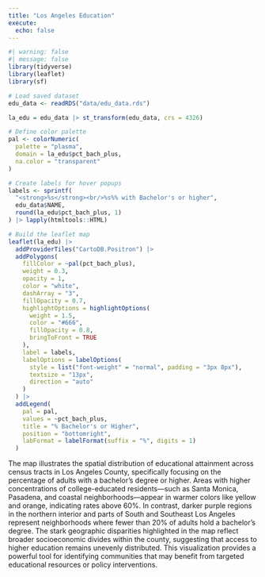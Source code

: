 ```yaml
---
title: "Los Angeles Education"
execute: 
  echo: false
---
```


```r
#| warning: false
#| message: false
library(tidyverse)
library(leaflet)
library(sf)
```

```r
# Load saved dataset
edu_data <- readRDS("data/edu_data.rds")

la_edu = edu_data |> st_transform(edu_data, crs = 4326)

# Define color palette
pal <- colorNumeric(
  palette = "plasma",
  domain = la_edu$pct_bach_plus,
  na.color = "transparent"
)

# Create labels for hover popups
labels <- sprintf(
  "<strong>%s</strong><br/>%s%% with Bachelor's or higher",
  edu_data$NAME,
  round(la_edu$pct_bach_plus, 1)
) |> lapply(htmltools::HTML)

# Build the leaflet map
leaflet(la_edu) |>
  addProviderTiles("CartoDB.Positron") |>
  addPolygons(
    fillColor = ~pal(pct_bach_plus),
    weight = 0.3,
    opacity = 1,
    color = "white",
    dashArray = "3",
    fillOpacity = 0.7,
    highlightOptions = highlightOptions(
      weight = 1.5,
      color = "#666",
      fillOpacity = 0.8,
      bringToFront = TRUE
    ),
    label = labels,
    labelOptions = labelOptions(
      style = list("font-weight" = "normal", padding = "3px 8px"),
      textsize = "13px",
      direction = "auto"
    )
  ) |>
  addLegend(
    pal = pal,
    values = ~pct_bach_plus,
    title = "% Bachelor's or Higher",
    position = "bottomright",
    labFormat = labelFormat(suffix = "%", digits = 1)
  )
```

The map illustrates the spatial distribution of educational attainment across census tracts in Los Angeles County, specifically focusing on the percentage of adults with a bachelor's degree or higher. Areas with higher concentrations of college-educated residents—such as Santa Monica, Pasadena, and coastal neighborhoods—appear in warmer colors like yellow and orange, indicating rates above 60%. In contrast, darker purple regions in the northern interior and parts of South and Southeast Los Angeles represent neighborhoods where fewer than 20% of adults hold a bachelor’s degree. The stark geographic disparities highlighted in the map reflect broader socioeconomic divides within the county, suggesting that access to higher education remains unevenly distributed. This visualization provides a powerful tool for identifying communities that may benefit from targeted educational resources or policy interventions.
